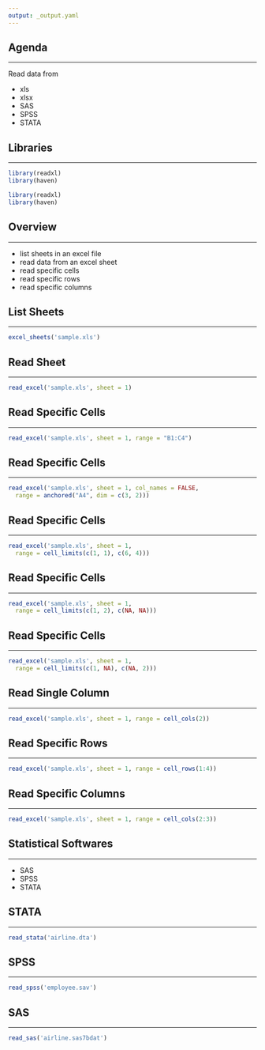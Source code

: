 ```yaml
---
output: _output.yaml
---
```


## {data-background="import.png"}

## Agenda

<hr>

Read data from 

  - xls
  - xlsx
  - SAS
  - SPSS
  - STATA

## Libraries

<hr>

```r
library(readxl)
library(haven)
```

```r
library(readxl)
library(haven)
```

## Overview

<hr>

- list sheets in an excel file
- read data from an excel sheet
- read specific cells
- read specific rows
- read specific columns

## List Sheets

<hr>

```r
excel_sheets('sample.xls')
```

## Read Sheet

<hr>

```r
read_excel('sample.xls', sheet = 1)
```

## {data-background="readxl_range_canva.png"}

## Read Specific Cells

<hr>

```r
read_excel('sample.xls', sheet = 1, range = "B1:C4")
```

## {data-background="readxl_anchored_canva.png"}

## Read Specific Cells

<hr>

```r
read_excel('sample.xls', sheet = 1, col_names = FALSE,
  range = anchored("A4", dim = c(3, 2)))
```


## {data-background="readxl_celllimits_canva.png"}

## Read Specific Cells

<hr>

```r
read_excel('sample.xls', sheet = 1,
  range = cell_limits(c(1, 1), c(6, 4)))
```

## Read Specific Cells

<hr>

```r
read_excel('sample.xls', sheet = 1,
  range = cell_limits(c(1, 2), c(NA, NA)))
```

## Read Specific Cells

<hr>

```r
read_excel('sample.xls', sheet = 1,
  range = cell_limits(c(1, NA), c(NA, 2)))
```

## Read Single Column

<hr>

```r
read_excel('sample.xls', sheet = 1, range = cell_cols(2))
```


## Read Specific Rows

<hr>

```r
read_excel('sample.xls', sheet = 1, range = cell_rows(1:4))
```

## Read Specific Columns

<hr>

```r
read_excel('sample.xls', sheet = 1, range = cell_cols(2:3))
```

## {data-background="range_summary_canva.png"}


## Statistical Softwares

<hr>

- SAS
- SPSS
- STATA

## STATA

<hr>

```r
read_stata('airline.dta')  
```

## SPSS

<hr>

```r
read_spss('employee.sav')  
```

## SAS

<hr>

```r
read_sas('airline.sas7bdat')
```

## {data-background="readxl_functions_summary_canva.png"}

## {data-background="thankyou.png"}


<!-- To do: -->
<!--   - change data -->
<!--   - use excel sheet while explaining readxl -->
